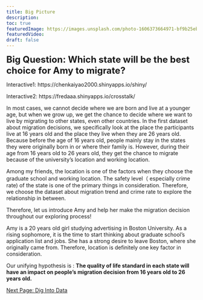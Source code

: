 ```yaml
---
title: Big Picture
description:
toc: true
featuredImage: https://images.unsplash.com/photo-1606373664971-bf9b25eb508d?ixlib=rb-4.0.3&ixid=MnwxMjA3fDB8MHxzZWFyY2h8M3x8Ym9zdG9uJTIwc2t5bGluZXxlbnwwfHwwfHw%3D&w=1000&q=80
featuredVideo:
draft: false
---
```


<font size="5"><b>Big Question: Which state will be the best choice for Amy to migrate?</font></b>


Interactive1: https://chenkaiyao2000.shinyapps.io/shiny/

Interactive2: https://fredaaa.shinyapps.io/crosstalk/


In most cases, we cannot decide where we are born and live at a younger age, but when we grow up, we get the chance to decide where we want to live by migrating to other states, even other countries. In the first dataset about migration decisions, we specifically look at the place the participants live at 16 years old and the place they live when they are 26 years old.  Because before the age of 16 years old, people mainly stay in the states they were originally born in or where their family is.	However, during their age from 16 years old to 26 years old, they get the chance to migrate because of the university's location and working location. 


Among my friends, the location is one of the factors when they choose the graduate school and working location. The safety level（ especially crime rate)  of the state is one of the primary things in consideration. Therefore, we choose the dataset about migration trend and crime rate to explore the relationship in between.  
 
 
Therefore, let us introduce Amy and help her make the migration decision throughout our exploring process! 


Amy is a 20 years old girl studying advertising in Boston University. As a rising sophomore, it is the time to start thinking about graduate school’s application list and jobs. She has a strong desire to leave Boston, where she originally came from. Therefore, location is definitely one key factor in consideration. 
 
 
Our unifying hypothesis is : <b>The quality of life standard in each state will have an impact on people’s migration decision from 16 years old to 26 years old.</b>

[Next Page: Dig Into Data](/big_picture2/)
